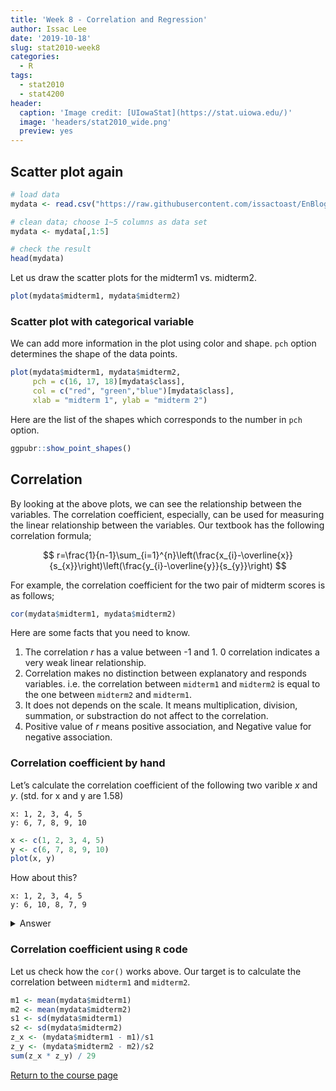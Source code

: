 ```yaml
---
title: 'Week 8 - Correlation and Regression'
author: Issac Lee
date: '2019-10-18'
slug: stat2010-week8
categories:
  - R
tags:
  - stat2010
  - stat4200
header:
  caption: 'Image credit: [UIowaStat](https://stat.uiowa.edu/)'
  image: 'headers/stat2010_wide.png'
  preview: yes
---
```


## Scatter plot again

```r
# load data
mydata <- read.csv("https://raw.githubusercontent.com/issactoast/EnBlog/master/static/files/stat2010/examscore.csv", header = TRUE)

# clean data; choose 1~5 columns as data set
mydata <- mydata[,1:5]

# check the result
head(mydata)
```

Let us draw the scatter plots for the midterm1 vs. midterm2.

```r
plot(mydata$midterm1, mydata$midterm2)
```

### Scatter plot with categorical variable

We can add more information in the plot using color and shape. `pch` option determines the shape of the data points.

```r
plot(mydata$midterm1, mydata$midterm2,
     pch = c(16, 17, 18)[mydata$class],
     col = c("red", "green","blue")[mydata$class],
     xlab = "midterm 1", ylab = "midterm 2")
```

Here are the list of the shapes which corresponds to the number in `pch` option.

```r
ggpubr::show_point_shapes()
```


## Correlation

By looking at the above plots, we can see the relationship between the variables. The correlation coefficient, especially, can be used for measuring the linear relationship between the variables. Our textbook has the following correlation formula;

$$
r=\frac{1}{n-1}\sum_{i=1}^{n}\left(\frac{x_{i}-\overline{x}}{s_{x}}\right)\left(\frac{y_{i}-\overline{y}}{s_{y}}\right)
$$

For example, the correlation coefficient for the two pair of midterm scores is as follows;

```r
cor(mydata$midterm1, mydata$midterm2)
```

Here are some facts that you need to know.

1. The correlation $r$ has a value between -1 and 1. 0 correlation indicates a very weak linear relationship.
1. Correlation makes no distinction between explanatory and responds variables. i.e. the correlation between `midterm1` and `midterm2` is equal to the one between `midterm2` and `midterm1`.
1. It does not depends on the scale. It means multiplication, division, summation, or substraction do not affect to the correlation.
1. Positive value of $r$ means positive association, and Negative value for negative association.

### Correlation coefficient by hand

Let's calculate the correlation coefficient of the following two varible $x$ and $y$. (std. for x and y are 1.58)

    x: 1, 2, 3, 4, 5
    y: 6, 7, 8, 9, 10

```r
x <- c(1, 2, 3, 4, 5)
y <- c(6, 7, 8, 9, 10)
plot(x, y)
```

How about this?

    x: 1, 2, 3, 4, 5
    y: 6, 10, 8, 7, 9

<details>
<summary>
Answer
</summary>

```r
x <- c(1, 2, 3, 4, 5)
y <- c(6, 10, 8, 7, 9)
cor(x, y)
plot(x, y)
```


</details>


### Correlation coefficient using `R` code

Let us check how the `cor()` works above. Our target is to calculate the correlation between `midterm1` and `midterm2`.

```r
m1 <- mean(mydata$midterm1)
m2 <- mean(mydata$midterm2)
s1 <- sd(mydata$midterm1)
s2 <- sd(mydata$midterm2)
z_x <- (mydata$midterm1 - m1)/s1
z_y <- (mydata$midterm2 - m2)/s2
sum(z_x * z_y) / 29
```

<a href="https://theissaclee.com/post/stat2010/" target="_self">Return to the course page</a>


